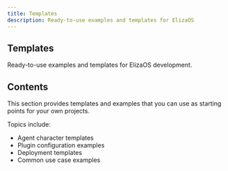 ```yaml
---
title: Templates
description: Ready-to-use examples and templates for ElizaOS
---
```


## Templates

Ready-to-use examples and templates for ElizaOS development.

## Contents

This section provides templates and examples that you can use as starting points for your own
projects.

Topics include:

- Agent character templates
- Plugin configuration examples
- Deployment templates
- Common use case examples
